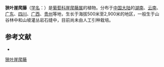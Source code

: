 {{Speciesbox
| name = 狭叶崖爬藤
| status = 
| status_system = 
| image =
| genus = Tetrastigma
| species = serrulatum
| authority = (Roxb.) Planch.
| subdivision_ranks =[[变种|变种]]
| subdivision =
* 狭叶崖爬藤 ''T. s.'' var. ''serrulatum''
* [[毛狭叶崖爬藤|毛狭叶崖爬藤]] ''T. s.'' var. ''pubinervium''
}}

'''狭叶崖爬藤'''（[[学名|学名]]：{{lang|la|''Tetrastigma serrulatum''}}）是[[葡萄科|葡萄科]][[崖爬藤属|崖爬藤属]]的植物。分布于[[中国大陆|中国大陆]]的[[湖南|湖南]]、[[云南|云南]]、[[广东|广东]]、[[四川|四川]]、[[广西|广西]]、[[贵州|贵州]]等地，生长于海拔500米至2,900米的地区，一般生于山谷林中和山坡灌丛岩石缝中，目前尚未由人工引种栽培。

== 参考文献 ==
<div class="references-small">
* {{cite web| url =http://www.bioinfo.cn/db05/KmzwSpecies.php?action=view&id=28908| title =狭叶崖爬藤（原变种）| work =《中国高等植物数据库全库》| publisher =中国科学院微生物研究所| author =昆明植物研究所| accessdate =2009-02-26| deadurl =yes| archiveurl =https://web.archive.org/web/20160305064037/http://www.bioinfo.cn/db05/KmzwSpecies.php?action=view&id=28908| archivedate =2016-03-05}}
</div>
{{Taxonbar|from=Q15232689}}

[[Category:崖爬藤属|狭叶崖爬藤]]


{{植物小作品}}
